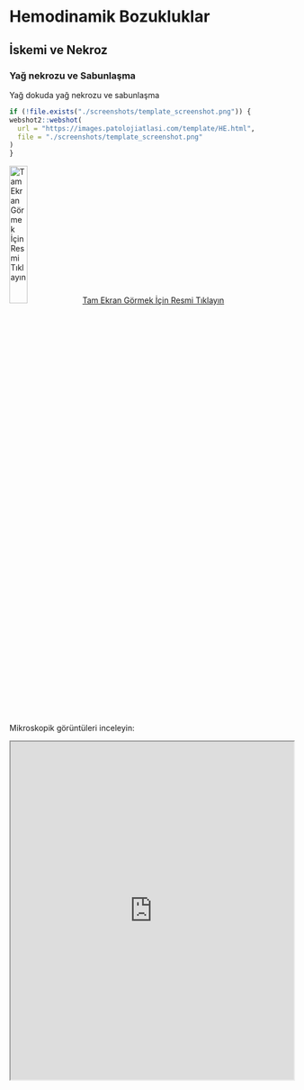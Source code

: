# Hemodinamik Bozukluklar {#sec-hemodinamik-bozukluklar} 

## İskemi ve Nekroz {#sec-iskemi-ve-nekroz} 

### Yağ nekrozu ve Sabunlaşma {#sec-yag-nekrozu-sabunlasma} 

Yağ dokuda yağ nekrozu ve sabunlaşma


```r
if (!file.exists("./screenshots/template_screenshot.png")) {
webshot2::webshot(
  url = "https://images.patolojiatlasi.com/template/HE.html",
  file = "./screenshots/template_screenshot.png"
)
}
```




[![Tam Ekran Görmek İçin Resmi Tıklayın](./screenshots/template_screenshot.png){width="25%"}](https://images.patolojiatlasi.com/template/HE.html) [Tam Ekran Görmek İçin Resmi Tıklayın](https://images.patolojiatlasi.com/fat-necrosis/HE.html)

Mikroskopik görüntüleri inceleyin:

<iframe src="https://images.patolojiatlasi.com/fat-necrosis/HE.html" style="height:600px;width:100%;" data-external="1">

</iframe>
